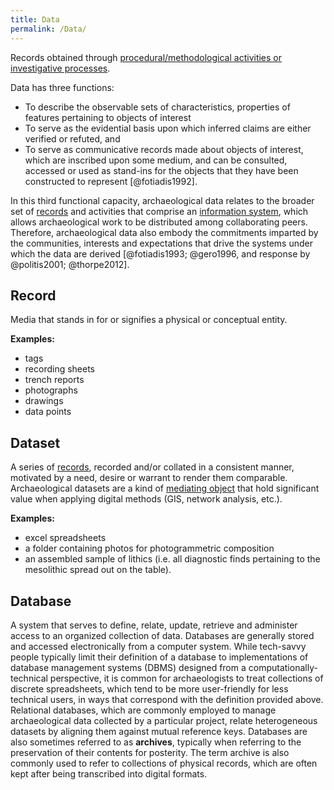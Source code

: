 ```yaml
---
title: Data
permalink: /Data/
---
```


Records obtained through [procedural/methodological activities or investigative processes](procedure "wikilink").

Data has three functions:

- To describe the observable sets of characteristics, properties of features pertaining to objects of interest
- To serve as the evidential basis upon which inferred claims are either verified or refuted, and
- To serve as communicative records made about objects of interest, which are inscribed upon some medium, and can be consulted, accessed or used as stand-ins for the objects that they have been constructed to represent [@fotiadis1992].

In this third functional capacity, archaeological data relates to the broader set of [records](record "wikilink") and activities that comprise an [information system](information_system "wikilink"), which allows archaeological work to be distributed among collaborating peers.
Therefore, archaeological data also embody the commitments imparted by the communities, interests and expectations that drive the systems under which the data are derived [@fotiadis1993; @gero1996, and response by @politis2001; @thorpe2012].

## Record
Media that stands in for or signifies a physical or conceptual entity.

**Examples:**

- tags
- recording sheets
- trench reports
- photographs
- drawings
- data points

## Dataset
A series of [records](record "wikilink"), recorded and/or collated in a consistent manner, motivated by a need, desire or warrant to render them comparable. Archaeological datasets are a kind of [mediating object](mediating_object "wikilink") that hold significant value when applying digital methods (GIS, network analysis, etc.).

**Examples:**

- excel spreadsheets
- a folder containing photos for photogrammetric composition
- an assembled sample of lithics (i.e. all diagnostic finds pertaining to the mesolithic spread out on the table).


## Database
A system that serves to define, relate, update, retrieve and administer access to an organized collection of data. Databases are generally stored and accessed electronically from a computer system. While tech-savvy people typically limit their definition of a database to implementations of database management systems (DBMS) designed from a computationally-technical perspective, it is common for archaeologists to treat collections of discrete spreadsheets, which tend to be more user-friendly for less technical users, in ways that correspond with the definition provided above. Relational databases, which are commonly employed to manage archaeological data collected by a particular project, relate heterogeneous datasets by aligning them against mutual reference keys. Databases are also sometimes referred to as **archives**, typically when referring to the preservation of their contents for posterity. The term archive is also commonly used to refer to collections of physical records, which are often kept after being transcribed into digital formats.

